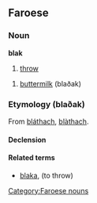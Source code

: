 ==Faroese==

===Noun===
'''blak''' {{n}}

# [[throw]]

# [[buttermilk]] (blaðak)

===Etymology (blaðak)===
From {{Ir.}} [[bláthach]], {{Gael.}} [[blàthach]].

====Declension====
{{fo-decl-noun-n3|blak}}

====Related terms====
*[[blaka]], (to throw)


[[Category:Faroese nouns]]
[[Category:fo:Blak| ]]